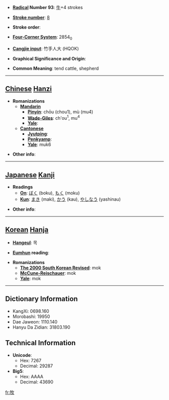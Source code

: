 * '''[[Wiktionary:Chinese radical index| Radical]] Number 93''': [[Wiktionary:Chinese radical index 牛|牛]]+4 strokes

* '''[[Wiktionary:Chinese total strokes index|Stroke number]]''': [[Wiktionary:Chinese total strokes index 8|8]]

* '''Stroke order''': 

* '''[[Wiktionary:Chinese four corner index|Four-Corner System]]''': 2854<sub>0</sub>

* '''[[Wiktionary:Chinese Cangjie index|Cangjie input]]''': 竹手人大 (HQOK)

* '''Graphical Significance and Origin''': 

* '''Common Meaning''': tend cattle, shepherd

----

== [[Chinese]] [[Hanzi]] ==

* '''Romanizations'''
** '''[[Mandarin]]'''
*** '''[[Pinyin]]''': chōu (chou1), mù (mu4)
*** '''[[Wade-Giles]]''': ch'ou<sup>1</sup>, mu<sup>4</sup>
*** '''[[Yale]]''': 
** '''[[Cantonese]]'''
*** '''[[Jyutping]]''':
*** '''[[Penkyamp]]''': 
*** '''[[Yale]]''': muk6

* '''Other info''': 

----

== [[Japanese]] [[Kanji]] ==

* '''Readings'''
** '''[[On]]''': [[ぼく]] (boku), [[もく]] (moku)
** '''[[Kun]]''': [[まき]] (maki), [[かう]] (kau), [[やしなう]] (yashinau)

* '''Other info''':  

----

== [[Korean]] [[Hanja]] ==

* '''[[Hangeul]]''': 목

* '''[[Eumhun]] reading''': 

* '''Romanizations'''
** '''[[The 2000 South Korean Revised Romanization|The 2000 South Korean Revised]]''': mok
** '''[[McCune-Reischauer]]''': mok
** '''[[Yale]]''': mok

----

== Dictionary Information ==

* KangXi: 0698.160
* Morobashi: 19950
* Dae Jaweon: 1110.140
* Hanyu Da Zidian: 31803.190

== Technical Information ==

* '''Unicode''':
** Hex: 7267
** Decimal: 29287
* '''Big5''':
** Hex: AAAA
** Decimal: 43690

[[fr:牧]]